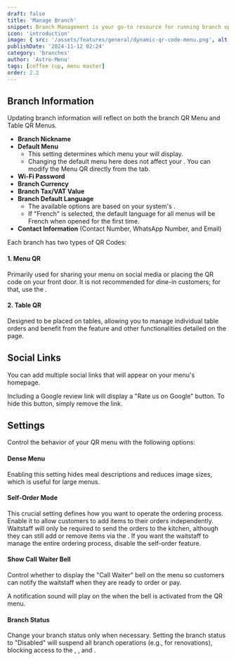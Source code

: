 ```yaml
---
draft: false
title: 'Manage Branch'
snippet: Branch Management is your go-to resource for running branch operations efficiently.
icon: 'introduction'
image: { src: '/assets/features/general/dynamic-qr-code-menu.png', alt: '' }
publishDate: '2024-11-12 02:24'
category: 'branches'
author: 'Astro-Menu'
tags: [coffee cup, menu master]
order: 2.2
---
```



## Branch Information

Updating branch information will reflect on both the branch QR Menu and Table QR Menus.

- **Branch Nickname**
- **Default Menu**
    - This setting determines which menu your <FeatureLink link='/features/branches/tables-qr' style='dotted' text='Table QRs'/> will display.
    - Changing the default menu here does not affect your <FeatureLink link='/features/branches/qr-menu' style='dotted' text='Menu QR'/>. You can modify the Menu QR directly from the <FeatureLink link='/features/branches/menu-qr' text='Menu QR' /> tab.
- **Wi-Fi Password**
- **Branch Currency**
- **Branch Tax/VAT Value**
- **Branch Default Language**
    - The available options are based on your system's <FeatureLink link='/features/translation-settings' text='translation settings' />.
    - If "French" is selected, the default language for all menus will be French when opened for the first time.
- **Contact Information** (Contact Number, WhatsApp Number, and Email)

<div class='bg-zinc-800 px-8 py-1 rounded-xl text-sm'>
<p class='text-2xl text-white leading-3'>Each branch has two types of QR Codes:</p>

#### <span class='text-cyan-400'>1. Menu QR</span>
Primarily used for sharing your menu on social media or placing the QR code on your front door. It is not recommended for dine-in customers; for that, use the <FeatureLink link='/features/branches/tables-qr' text='Table QR' />.

#### <span class='text-cyan-400'>2. Table QR</span>
Designed to be placed on tables, allowing you to manage individual table orders and benefit from the <FeatureLink link='/features/branches/self-order' text='self-order' /> feature and other functionalities detailed on the <FeatureLink link='/features/branches/tables-qr' text='Table QR' /> page.
</div>

## Social Links
You can add multiple social links that will appear on your menu's homepage.

Including a Google review link will display a "Rate us on Google" button. To hide this button, simply remove the link.

## Settings
Control the behavior of your QR menu with the following options:

#### Dense Menu
Enabling this setting hides meal descriptions and reduces image sizes, which is useful for large menus.

#### Self-Order Mode
This crucial setting defines how you want to operate the ordering process. Enable it to allow customers to add items to their orders independently. Waitstaff will only be required to send the orders to the kitchen, although they can still add or remove items via the <FeatureLink link='/features/dashboards/waitstaff' text='waitstaff PoS/Dashboard' />. If you want the waitstaff to manage the entire ordering process, disable the self-order feature.

#### Show Call Waiter Bell
Control whether to display the "Call Waiter" bell on the menu so customers can notify the waitstaff when they are ready to order or pay. 

A notification sound will play on the <FeatureLink link='/features/dashboards/waitstaff' text='waitstaff PoS/Dashboard' /> when the bell is activated from the QR menu.

#### Branch Status
Change your branch status only when necessary. Setting the branch status to "Disabled" will suspend all branch operations (e.g., for renovations), blocking access to the <FeatureLink link='/features/dashboards/waitstaff' text='waitstaff PoS/Dashboard' />, <FeatureLink link='/features/branches/menu-qr' text='Menu QR' />, and <FeatureLink link='/features/branches/tables-qr' style='dotted' text='Table QRs' />.
